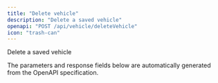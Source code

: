 ```yaml
---
title: "Delete vehicle"
description: "Delete a saved vehicle"
openapi: "POST /api/vehicle/deleteVehicle"
icon: "trash-can"
---
```


Delete a saved vehicle

<Note>
The parameters and response fields below are automatically generated from the OpenAPI specification.
</Note>

